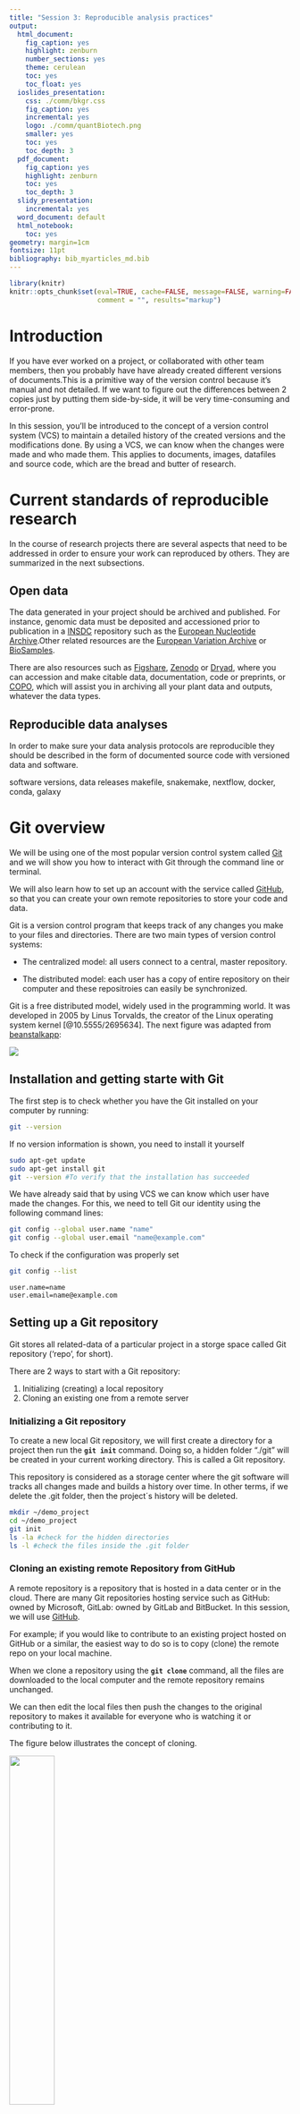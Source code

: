 ```yaml
---
title: "Session 3: Reproducible analysis practices"
output:
  html_document:
    fig_caption: yes
    highlight: zenburn
    number_sections: yes
    theme: cerulean
    toc: yes
    toc_float: yes
  ioslides_presentation:
    css: ./comm/bkgr.css
    fig_caption: yes
    incremental: yes
    logo: ./comm/quantBiotech.png
    smaller: yes
    toc: yes
    toc_depth: 3
  pdf_document:
    fig_caption: yes
    highlight: zenburn
    toc: yes
    toc_depth: 3
  slidy_presentation:
    incremental: yes
  word_document: default
  html_notebook: 
    toc: yes
geometry: margin=1cm
fontsize: 11pt
bibliography: bib_myarticles_md.bib
---
```


```r
library(knitr)
knitr::opts_chunk$set(eval=TRUE, cache=FALSE, message=FALSE, warning=FALSE, 
                      comment = "", results="markup")
```

# Introduction 

If you have ever worked on a project, or collaborated with other team members, then you probably have have already created different versions of documents.This is a primitive way of the version control because it's manual and not detailed. If we want to figure out the differences between 2 copies just by putting them side-by-side, it will be very time-consuming and error-prone. 

In this session, you'll be introduced to the concept of a version control system (VCS) to maintain a detailed history of the created versions and the modifications done. By using a VCS, we can know when the changes were made and who made them. This applies to documents, images, datafiles and source code, which are the bread and butter of research.

# Current standards of reproducible research

In the course of research projects there are several aspects that need to be addressed in order to ensure your work can reproduced by others. They are summarized in the next subsections.

## Open data

The data generated in your project should be archived and published. For instance, genomic data must be deposited and accessioned prior to publication in a [INSDC](http://www.insdc.org) repository such as the [European Nucleotide Archive](https://www.ebi.ac.uk/ena/browser/home).Other related resources are the [European Variation Archive](https://www.ebi.ac.uk/eva) or [BioSamples](https://www.ebi.ac.uk/biosamples).

There are also resources such as [Figshare](https://figshare.com), [Zenodo](https://zenodo.org) or [Dryad](https://datadryad.org), where you can accession and make citable data, documentation, code or preprints, or [COPO](https://bigdata.cgiar.org/blog-post/copo-a-portal-to-describe-store-and-retrieve-plant-data), which will assist you in archiving all your plant data and outputs, whatever the data types.

## Reproducible data analyses

In order to make sure your data analysis protocols are reproducible they should be described in the form of documented source code with versioned data and software.

software versions, data releases
makefile, snakemake, nextflow, docker, conda, galaxy


# Git overview

We will be using one of the most popular version control system called [Git](https://git-scm.com) and we will show you how to interact with Git through the command line or terminal.

We will also learn how to set up an account with the service called [GitHub](https://github.com), so that you can create your own remote repositories to store your code and data.

Git is a version control program that keeps track of any changes you make to your files and directories.
There are two main types of version control systems:

  + The centralized model:  all users connect to a central, master repository.

  + The distributed model: each user has a copy of entire repository on their computer and these repositroies can easily be synchronized.

Git is a free distributed model, widely used in the programming world. It was developed in 2005 by Linus Torvalds, the creator of the Linux operating system kernel [@10.5555/2695634]. The next figure was adapted from [beanstalkapp](http://guides.beanstalkapp.com/version-control/intro-to-version-control.html):

![](./pics/vcs.png)

## Installation and getting starte with Git

The first step is to check whether you have the Git installed on your computer by running:

```bash
git --version
```


If no version information is shown, you need to install it yourself

```bash
sudo apt-get update
sudo apt-get install git
git --version #To verify that the installation has succeeded

```

We have already said that by using VCS we can know which user have made the changes. For this, we need to tell Git our identity using the following command lines:

```bash
git config --global user.name "name"
git config --global user.email "name@example.com"
```  

To check if the configuration was properly set
```bash
git config --list
```

```
user.name=name
user.email=name@example.com
```

## Setting up a Git repository

Git stores all related-data of a particular project in a storge space called Git repository ('repo', for short).

There are 2 ways to start with a Git repository:

1. Initializing (creating) a local repository
2. Cloning an existing one from a remote server


### Initializing a Git repository

To create a new local Git repository, we will first create a directory for a project then run the **`git init`** command.  Doing so, a hidden folder “./git" will be created in your current working directory. This is called a Git repository. 

This repository is considered as a storage center where the git software will tracks all changes made and builds a history over time. In other terms, if we delete the .git folder, then the project´s history will be deleted.  

```bash
mkdir ~/demo_project
cd ~/demo_project
git init
ls -la #check for the hidden directories
ls -l #check the files inside the .git folder
```


### Cloning an existing remote Repository from GitHub
A remote repository is a repository that is hosted in a data center or in the cloud. There are many Git repositories hosting service such as GitHub: owned by Microsoft, GitLab: owned by GitLab and BitBucket. In this session, we will use [GitHub](https://github.com/).

For example; if you would like to contribute to an existing project hosted on GitHub or a similar, the easiest way to do so is to copy (clone) the remote repo on your local machine.

When we clone a repository using the **`git clone`** command, all the files are downloaded to the local computer and the remote repository remains unchanged. 

We can then edit the local files then push the changes to the original repository to makes it available for everyone who is watching it or contributing to it.

The figure below illustrates the concept of cloning.

![](./pics/clone_repo.png){height=40% width=40% } 

****
Per default, the git clone will create a local directory with the same name as the orginal git repository. If you want a different folder name, simply specify it as the last parameter

```bash
git clone Repository URL 
git clone Repository URL <new-folder-name
```

**Note:** git init and git clone are one-time operations needed for the initial setup of the repository

## Adding and commiting the changes

At this point, we need to know that Git has 3 main componemts:

Working directory -> Staging area-> git repository. 

If we add or modify certain files in the working directory, Git won’t notice it unless we ask the program to track these changes using **git add**. Doing so, the changes will be moved from the working directory to the staging area.
Next, to store the modifications in the git repository, we simply use **git commit**.



![](./pics/git_locations.png){ height=40% width=60% }{}


***

Let´s see this with an example


**Example 1**  

  1. Go to the ~/demo_project directory and check the status the working dir by typing  **`git status`**.
  2. Use touch to create a new empty file called index.html
  3. Run the **`git status`** once again and try to compare between the Status messages.
  4. Add the index.html to the staging area using the **`git add`** command.
  
```bash
  git add index.html
  git add --all #To add edited files at the same time
```
  5. Check again the status.
  6. Commit the changes typing "adding an empty index file".
  
```bash
  git commit -m <commit message>
```  
 7. Edit the index.html file pasting these lines then run **git diff**. What does git diff do?
 
```html
<html>
<Header> </header>
<style>
table, th, td {
  border: 1px solid black; border-collapse: collapse;}
</style>
<body>
<h2> Learning basic Git commands</h2>
  <table>
  <tr>
      <th>Tasks</th> <th>Git commands </th> 
  </tr>
  <tr>
    <td>Create a new local repository</td> <td> git init</td>
  </tr>
  <tr>
    <td>Check the status of the working direcotry</td> <td>git status</td>
  </tr>
  <tr>
    <td>Add files</td> <td>git add filename </td>
  </tr>
  <tr>
    <td>Commit the changes</td> <td>git commit -m "message" </td>
 </tr>  
   <tr><td>Show the commit</td> <td>git log</td> </tr> 
</table> 
</body> 
</html>
```
  8. Run again the git status,add and commit commands
  9. Execute **git log**. What does this command do? Try also **git log --oneline** 
  

We can ask git to ignore unwanted files (e.g files with .log extensions) by creating .gitignore file.

**Example 2** 

```bash
  cd ~/demo_project
  touch file1.log file2.log genes_list.txt
  echo -e "PRUPE_1G130300\nPRUPE_4G232600" >> genes_list.txt #add gene ids to the file
  git status
  touch .gitignore
  echo *.log >> .gitignore #to specify unwanted files
  git status
  git add .gitignore genes_list.txt
  git commit -m "Ignore log files and add the gene list"
```

## Undoing the changes with Git

One of the main advantages of version control systems, is the ability to undo the changes at different stages.

Lets try out with some examples 


### Cancel the changes before they get staged (Before git add)

In case you have made some changes to a file but you are not statisifed with the modifications,you can cover back its committed state using: **git checkout filename**

**Example 3** 

```bash
cd ~/demo_project
echo "AT2G38470" >> genes_list.txt # add gene of A. thaliana
cat genes_list.txt 
git chekout genes_list.txt
cat genes_list.txt 
```


###  Cancel staged changes (Before git commit)

To unstage undesired file,use the following git command: **git reset HEAD filename**

**Example 4**

+ Create a bash script called script.sh containing the following line: echo "Hello, This is a Git tutorial"

+ Save the output of script in a text file called output.txt

+ Add in one go all the files to the staging area.

+ Check the status

+ Unstage the output.txt file

+ Check again the status




### Modify a commit 

**Example 5**

```bash

# Create a new folder
Mkdir sequences
# Add 2 empty files
touch sequences/prunus.fa arabidopsis.fa
#add and commit
git add sequences/prunus.fa
git commit –m “added two fasta files”

# add the missing file
git add sequences/arabidopsis.fa

# Modify the commit (a text editor will open)
git commit --amend
# Modify the commit by adding a description line for each file:
#prunus.fa contains all cdna sequences of prunus persica
#arabidopsis.fa contains all cdna sequences of Arabidopsis thaliana

```



### Remove files from working dir or staging area

For this purpose, we will be using **git rm filename**

**Example 6** 

```bash
git rm genes_list.txt
git status
git add genes_list.txt
git commit -m "deleted unwanted file"

``` 


## Using branches 

Branches are an important part of Git workflow. The default branch that git creates when you first initialize a repository is called master. When we are working in parallel with other team members or developing a new project, it is always a good practice to create new branches.
Branching allows users to work on different features at the same time without worring about the safety of the master branch

**Example 7** 

1. Continuing in the initial demo_project create a new branch called test_branch
```bash
git branch branchname
```

2. Lets take a look at the branches 

```bash
git branch 
```
Actually, the newly created branch is an exact copy of the master branch and the current branch we are working on is marked by (*).

3. From now on we will be working on the test_branch. Any changes we make will affect only the new one and the master branch will remain untouched. To Switch between them:

```bash
# Switch to test_branch
git checkout branchname

# Edit the test_branch, track and commit the changes
touch script.py
touch Readme.txt
echo "Hello, This is a simple a branching exercise" > Readme.txt

git add -all
git commit -m "added readme and python script to test branch"

# Switch back to the master branch
git checkout branchname

# List the directory contents
ls
```

As we can see, the master branch does not have the Readme.txt and script.py file as at the moment it only exists in the test_branch. 

4. Merge the branches: whenever we are satisfied with the changes, they can be merged into the master branch

```bash

git merge test_branch

ls

```

5. When the master branch is updated. The additional branch is no longer needed and can be romved 

```bash

git branch -d test_branch
git branch

```

## Interacting with GitHub

Git is version control software. GitHub, is a web-based Git repository hosting service. It provides a free access to git repositories. GitHub allows us to share and access repositories on the web and clone them to our local computer, so that we can work on them.

To interact with GitHub, the first thing we need to do is to create an [account](https://github.com/join?source=login).
So now is a great time to create one.

Until now, we have been using Git locally. In this section, we will learn how to transfer a local repository to a Git hosting server. Means that a repository will pass from local to remote.


**Example 8: Create a GitHub repo and pushing a local repo** 

  + Log in to your account.
  
  + Start by creating a new repository, give it a name (ex: test_repository), let it public and initialize it with a README file. 
  
  + Now we will connect the local repo to the empty remote one that we just created on GitHub.

```bash

git remote add origin <repository url> #the URL should look something like https://github.com/najlaksouri/test_repository .git
# Push the files to GitHb
git push -u origin master #GitHub will ask for the username and password
```
6. Refresh the Github account to check if the push was successfully done 


Let´s take a look at the remote command: **git remote add name url**: 

It takes 2 two arguments:

  +	A short name for the remote repository, per default, origin
  
  +	A remote URL, for example, https://[hostname]/user/repo.git

## Exercises

**Exercise 1**.

1. Create a local repository in a new directory called exercises.
2. create a Readme file and check the repository status.
3. Add the Readme file to the staging area and commit the change with appropriate message.
4. Copy the [test_code](https://github.com/eead-csic-compbio/bioinformatics/tree/main/test_code)folder in the working directory
5. Create and commit a configuration that ignore all files with .tpm extension and all the  test_code directory
6. Check that the configuration is well done
7. Rename the Readme file as Readme.txt
8. Track and commit the changes
9. Check out the comment
10. Summarize all the command used in a text file


**Exercise 2**


## Bibliography


